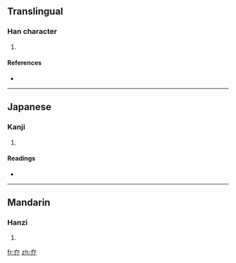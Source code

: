 ==Translingual==

===Han character===
{{Han char|rn=37|rad=大|as=02|sn=5|four=|canj=大中中 (KLL)}}

# {{defn|Han|sort=大02}}

====References====
* {{Han ref|kx=0249.080|dkj=05843|dj=0508.060|hdz=10525.020|uh=5930|ud=22832}}

----

==Japanese==

===Kanji===
{{ja-kanji|grade=|rs=大02}}

# {{defn|Japanese|sort=大02}}

====Readings====
* {{ja-readings|on=[[こう]] (kō), [[ごう]] (gō)|kun=[[はなつ]] (hanatsu)}}

----

==Mandarin==

===Hanzi===
{{cmn-hanzi|pin=[[gǎo]] ([[gao3]]), [[tāo]] ([[tao1]])|wg=kao<sup>3</sup>, t'ao<sup>1</sup>}}

# {{defn|Mandarin|sort=大02}}

[[fr:夰]]
[[zh:夰]]